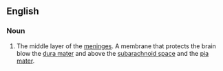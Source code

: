 ==English==
===Noun===
{{en-noun}}
{{wikipedia}}

#The middle layer of the [[meninges]].  A membrane that protects the brain blow the [[dura mater]] and above the [[subarachnoid space]] and the [[pia mater]].